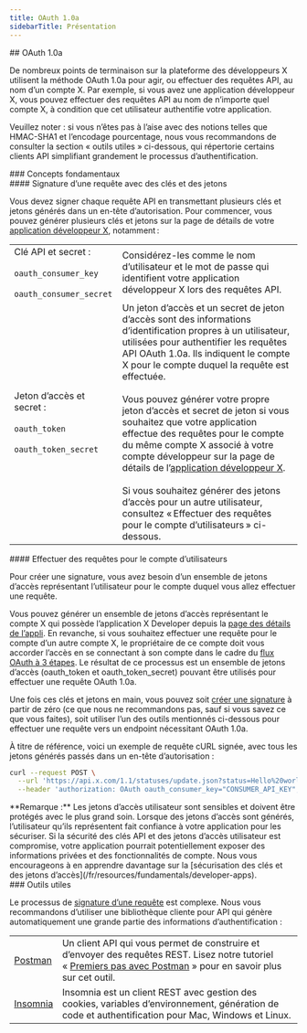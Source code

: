 ```yaml
---
title: OAuth 1.0a
sidebarTitle: Présentation
---
```



<div id="oauth-10a">
  ## OAuth 1.0a
</div>

De nombreux points de terminaison sur la plateforme des développeurs X utilisent la méthode OAuth 1.0a pour agir, ou effectuer des requêtes API, au nom d’un compte X. Par exemple, si vous avez une application développeur X, vous pouvez effectuer des requêtes API au nom de n’importe quel compte X, à condition que cet utilisateur authentifie votre application.

Veuillez noter : si vous n’êtes pas à l’aise avec des notions telles que HMAC-SHA1 et l’encodage pourcentage, nous vous recommandons de consulter la section « outils utiles » ci-dessous, qui répertorie certains clients API simplifiant grandement le processus d’authentification.

<div id="key-concepts">
  ### Concepts fondamentaux
</div>

<div id="signing-a-request-with-keys-and-tokens">
  #### Signature d’une requête avec des clés et des jetons
</div>

Vous devez signer chaque requête API en transmettant plusieurs clés et jetons générés dans un en-tête d’autorisation. Pour commencer, vous pouvez générer plusieurs clés et jetons sur la page de détails de votre [application développeur X](/fr/resources/fundamentals/developer-apps), notamment :

|     |     |
| :--- | :--- |
| Clé API et secret :<br /><br />`oauth_consumer_key`<br /><br />`oauth_consumer_secret` | Considérez-les comme le nom d’utilisateur et le mot de passe qui identifient votre application développeur X lors des requêtes API. |
| Jeton d’accès et secret :<br /><br />`oauth_token`<br /><br />`oauth_token_secret` | Un jeton d’accès et un secret de jeton d’accès sont des informations d’identification propres à un utilisateur, utilisées pour authentifier les requêtes API OAuth 1.0a. Ils indiquent le compte X pour le compte duquel la requête est effectuée.<br /><br />Vous pouvez générer votre propre jeton d’accès et secret de jeton si vous souhaitez que votre application effectue des requêtes pour le compte du même compte X associé à votre compte développeur sur la page de détails de l’[application développeur X](/fr/resources/fundamentals/developer-apps).<br /><br />Si vous souhaitez générer des jetons d’accès pour un autre utilisateur, consultez « Effectuer des requêtes pour le compte d’utilisateurs » ci-dessous. |

<div id="making-requests-on-behalf-of-users">
  #### Effectuer des requêtes pour le compte d’utilisateurs
</div>

Pour créer une signature, vous avez besoin d’un ensemble de jetons d’accès représentant l’utilisateur pour le compte duquel vous allez effectuer une requête.

Vous pouvez générer un ensemble de jetons d’accès représentant le compte X qui possède l’application X Developer depuis la [page des détails de l’appli](https://developer.x.com/content/developer-twitter/en/apps). En revanche, si vous souhaitez effectuer une requête pour le compte d’un autre compte X, le propriétaire de ce compte doit vous accorder l’accès en se connectant à son compte dans le cadre du [flux OAuth à 3 étapes](/fr/resources/fundamentals/authentication#obtaining-access-tokens-using-3-legged-oauth-flow). Le résultat de ce processus est un ensemble de jetons d’accès (oauth_token et oauth_token_secret) pouvant être utilisés pour effectuer une requête OAuth 1.0a.

Une fois ces clés et jetons en main, vous pouvez soit [créer une signature](/fr/resources/fundamentals/authentication#creating-a-signature) à partir de zéro (ce que nous ne recommandons pas, sauf si vous savez ce que vous faites), soit utiliser l’un des outils mentionnés ci-dessous pour effectuer une requête vers un endpoint nécessitant OAuth 1.0a.

À titre de référence, voici un exemple de requête cURL signée, avec tous les jetons générés passés dans un en-tête d’autorisation :

```bash
curl --request POST \
  --url 'https://api.x.com/1.1/statuses/update.json?status=Hello%20world' \
  --header 'authorization: OAuth oauth_consumer_key="CONSUMER_API_KEY", oauth_nonce="OAUTH_NONCE", oauth_signature="OAUTH_SIGNATURE", oauth_signature_method="HMAC-SHA1", oauth_timestamp="OAUTH_TIMESTAMP", oauth_token="ACCESS_TOKEN", oauth_version="1.0"' \
```

<Note>
  **Remarque :** Les jetons d’accès utilisateur sont sensibles et doivent être protégés avec le plus grand soin. Lorsque des jetons d’accès sont générés, l’utilisateur qu’ils représentent fait confiance à votre application pour les sécuriser. Si la sécurité des clés API et des jetons d’accès utilisateur est compromise, votre application pourrait potentiellement exposer des informations privées et des fonctionnalités de compte. Nous vous encourageons à en apprendre davantage sur la [sécurisation des clés et des jetons d’accès](/fr/resources/fundamentals/developer-apps).
</Note>

<div id="useful-tools">
  ### Outils utiles
</div>

Le processus de [signature d’une requête](/fr/resources/fundamentals/authentication#creating-a-signature) est complexe. Nous vous recommandons d’utiliser une bibliothèque cliente pour API qui génère automatiquement une grande partie des informations d’authentification :

|     |     |
| :--- | :--- |
| [Postman](https://www.getpostman.com/) | Un client API qui vous permet de construire et d’envoyer des requêtes REST. Lisez notre tutoriel « [Premiers pas avec Postman](/fr/tutorials/postman-getting-started) » pour en savoir plus sur cet outil. |
| [Insomnia](https://insomnia.rest/) | Insomnia est un client REST avec gestion des cookies, variables d’environnement, génération de code et authentification pour Mac, Windows et Linux. |